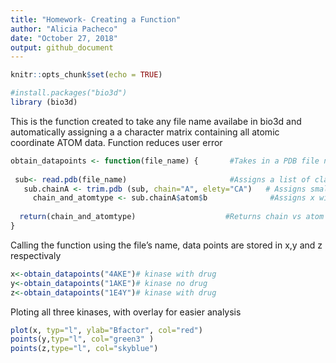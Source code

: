 ```yaml
---
title: "Homework- Creating a Function"
author: "Alicia Pacheco"
date: "October 27, 2018"
output: github_document
---
```


```r
knitr::opts_chunk$set(echo = TRUE)
```


```r
#install.packages("bio3d")
library (bio3d)
```



This is the function created to take any file name availabe in bio3d
and automatically assigning a a character matrix containing all atomic coordinate ATOM data.
Function reduces user error
```r

obtain_datapoints <- function(file_name) {       #Takes in a PDB file name
  
 sub<- read.pdb(file_name)                       #Assigns a list of class "pdb" to "s"
   sub.chainA <- trim.pdb (sub, chain="A", elety="CA")   # Assigns smaller chain PDB object to s.chainA
     chain_and_atomtype <- sub.chainA$atom$b              #Assigns x with the chain identifier and atom type 
     
  return(chain_and_atomtype)                    #Returns chain vs atom type data points
}

```





Calling the function using the file's name,
data points are stored in x,y and z respectivaly
```r
x<-obtain_datapoints("4AKE")# kinase with drug
y<-obtain_datapoints("1AKE")# kinase no drug
z<-obtain_datapoints("1E4Y")# kinase with drug
```





Ploting all three kinases, with overlay for easier analysis 
```r
plot(x, typ="l", ylab="Bfactor", col="red")
points(y,typ="l", col="green3" )
points(z,type="l", col="skyblue")
```







